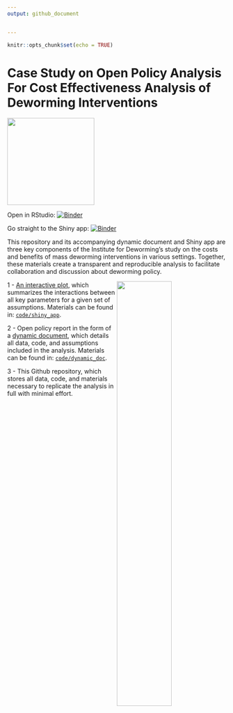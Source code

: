 ```yaml
---
output: github_document


---
```


```r
knitr::opts_chunk$set(echo = TRUE)
```

# Case Study on Open Policy Analysis For Cost Effectiveness Analysis of Deworming Interventions

<img width="200" src="./code/images/institute-for-deworming.png">
<br>

Open in RStudio: [![Binder](https://mybinder.org/badge_logo.svg)](https://mybinder.org/v2/gh/advocacy-policy-analysis/pa-dw-yes-opaque-link/master?urlpath=rstudio)

Go straight to the Shiny app: [![Binder](http://mybinder.org/badge_logo.svg)](https://petez.shinyapps.io/pa-dw-yes-opaque/)

This repository and its accompanying dynamic document and Shiny app are
three key components of the Institute for Deworming's study on the costs and
benefits of mass deworming interventions in various settings. Together,
these materials create a transparent and reproducible analysis to
facilitate collaboration and discussion about deworming policy.

<img align="right" width="50%" src="./code/images/OPA_opaque_layers.svg">

1 - [An interactive plot](https://petez.shinyapps.io/pa-dw-yes-opaque/), which summarizes the interactions between all key parameters for a given set of assumptions. Materials can be found in: [`code/shiny_app`](https://github.com/advocacy-policy-analysis/pa-dw-yes-opaque-link/tree/master/code/shiny_app).

2 - Open policy report in the form of a [dynamic document](https://advocacy-policy-analysis.github.io/pa-dw-yes-opaque-link/), which details all data, code, and assumptions included in the analysis. Materials can be found in: [`code/dynamic_doc`](https://github.com/advocacy-policy-analysis/pa-dw-yes-opaque-link/blob/master/code/01_final_opa.Rmd).

3 - This Github repository, which stores all data, code, and materials necessary to replicate the analysis in full with minimal effort.  

